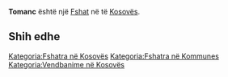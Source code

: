 {{Fshat në Kosovës
 | Emri                = Tomanc
| sqi_N_name = Tomanc
| sqi_N_FULL_NAME_RO = Tomanc
| sqi_N_FULL_NAME_ND_RO = Tomanc
| sqi_N_SORT_NAME_RG = TOMANC
| sqi_N_FULL_NAME_RG = Tomanc
| sqi_N_FULL_NAME_ND_RG = Tomanc
| sqi_V_name = Romancë
| sqi_V_FULL_NAME_RO = Romancë
| sqi_V_FULL_NAME_ND_RO = Romance
| sqi_V_SORT_NAME_RG = ROMANCE
| sqi_V_FULL_NAME_RG = Romancë
| sqi_V_FULL_NAME_ND_RG = Romance
| srp_N_name = Tomance
| srp_N_FULL_NAME_RO = Tomance
| srp_N_FULL_NAME_ND_RO = Tomance
| srp_N_SORT_NAME_RG = TOMANCE
| srp_N_FULL_NAME_RG = Tomance
| srp_N_FULL_NAME_ND_RG = Tomance
| srp_NS_name = Томанце
| srp_NS_FULL_NAME_RO = Томанце
| srp_NS_FULL_NAME_ND_RO = Томанце
| srp_NS_SORT_NAME_RG = ТОМАНЦЕ
| srp_NS_FULL_NAME_RG = Томанце
| srp_NS_FULL_NAME_ND_RG = Томанце
| std_V_name = Tomanca
| std_V_FULL_NAME_RO = Tomanca
| std_V_FULL_NAME_ND_RO = Tomanca
| std_V_SORT_NAME_RG = TOMANCA
| std_V_FULL_NAME_RG = Tomanca
| std_V_FULL_NAME_ND_RG = Tomanca

 | Emri (Rasa dhanore) = 
 | Figura              = 
 | Shteti              = Kosovo
 | Komuna              = 
 | Kodi postar         = 
 | Sipërfaqja          = 

 | Popullsia           = 

 | Regj. i popullsisë  = 
 | Dend. e popullsisë  = 
 | Faqja zyrtare       = 
 <!--- Koordinatat ----> 
 | Gjerësia            = 42.501944
 | Gjatësia            = 21.5725
 | Lartësia            = 
}}
'''Tomanc''' është një [[Fshat]] në [[]] të [[Kosovës]].

<!-- == Gjeografia == -->
<!-- == Historia == -->
<!-- == Demografia == -->
== Shih edhe ==
{{Komuna }}
{{Kosovo-Administrata-Cung}}

[[Kategoria:Fshatra në Kosovës]]
[[Kategoria:Fshatra në Kommunes ]]
[[Kategoria:Vendbanime në Kosovës]]